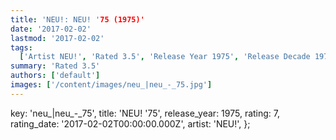 ```yaml
---
title: 'NEU!: NEU! '75 (1975)'
date: '2017-02-02'
lastmod: '2017-02-02'
tags:
  ['Artist NEU!', 'Rated 3.5', 'Release Year 1975', 'Release Decade 1970']
summary: 'Rated 3.5'
authors: ['default']
images: ['/content/images/neu_|neu_-_75.jpg']
---
```


  key: 'neu_|neu_-_75',
  title: 'NEU! '75',
  release_year: 1975,
  rating: 7,
  rating_date: '2017-02-02T00:00:00.000Z',
  artist: 'NEU!',
};

<MusicRating data={data} />
